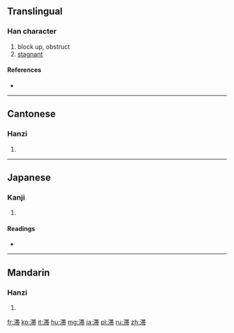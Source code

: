 {{also|滯}}
==Translingual==

===Han character===
{{Han char|rn=85|rad=水|as=09|sn=12|four=|canj=水廿十月 (ETJB)|ids=⿰[[氵]][[帯]]}}

# block up, obstruct
# [[stagnant]]

====References====
* {{Han ref|kx=0639.111|dkj=18067|hdz=31669.020|uh=6EDE|ud=28382}}

----

==Cantonese==

===Hanzi===
{{yue-hanzi|jyut=|y=jai6|tra=滯}}

# {{defn|lang=yue|sort=水09}}

----

==Japanese==

===Kanji===
{{ja-kanji|grade=c|rs=水09}}

# {{defn|lang=ja|sort=水09}}

====Readings====
* {{ja-readings|on=[[たい]] (tai)|kun=[[とどこおる]] (todokooru)}}

----

==Mandarin==

===Hanzi===
{{cmn-hanzi|tra=滯|pin=[[mèn]] ([[men4]]), [[zhì]] ([[zhi4]])|wg=men<sup>4</sup>, chih<sup>4</sup>}}

# {{defn|lang=cmn|sort=水09}}

[[fr:滞]]
[[ko:滞]]
[[it:滞]]
[[hu:滞]]
[[mg:滞]]
[[ja:滞]]
[[pl:滞]]
[[ru:滞]]
[[zh:滞]]